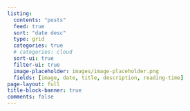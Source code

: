 ```yaml
---
listing:
  contents: "posts"
  feed: true
  sort: "date desc"
  type: grid
  categories: true
  # categories: cloud
  sort-ui: true
  filter-ui: true
  image-placeholder: images/image-placeholder.png
  fields: [image, date, title, description, reading-time]
page-layout: full
title-block-banner: true
comments: false
---
```


